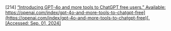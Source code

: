 \[214\]	[“Introducing GPT-4o and more tools to ChatGPT free users.” Available:](http://paperpile.com/b/Lj1YHA/gyNZ) [https://openai.com/index/gpt-4o-and-more-tools-to-chatgpt-free](https://openai.com/index/gpt-4o-and-more-tools-to-chatgpt-free)[. \[Accessed: Sep. 01, 2024\]](http://paperpile.com/b/Lj1YHA/gyNZ)